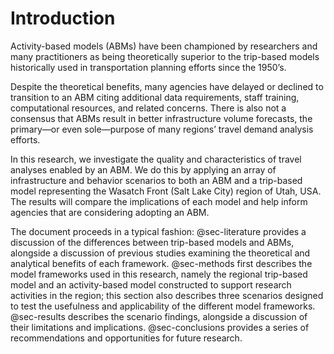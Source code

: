 # Introduction {#sec-introduction}

Activity-based models (ABMs) have been championed by researchers and many practitioners as being theoretically superior to the trip-based models historically used in transportation planning efforts since the 1950's.

Despite the theoretical benefits, many agencies have delayed or declined to transition to an ABM citing additional data requirements, staff training, computational resources, and related concerns.
There is also not a consensus that ABMs result in better infrastructure volume forecasts, the primary---or even sole---purpose  of many regions' travel demand analysis efforts.

In this research, we investigate the quality and characteristics of travel analyses enabled by an ABM.
We do this by applying an array of infrastructure and behavior scenarios to both an ABM and a trip-based model representing the Wasatch Front (Salt Lake City) region of Utah, USA.
The results will compare the implications of each model and help inform agencies that are considering adopting an ABM. 

The document proceeds in a typical fashion: @sec-literature provides a discussion of the differences between trip-based models and ABMs, alongside a discussion of previous studies examining the theoretical and analytical benefits of each framework.
@sec-methods first describes the model frameworks used in this research, namely the regional trip-based model and an activity-based model constructed to support research activities in the region; this section also describes three scenarios designed to test the usefulness and applicability of the different model frameworks.
@sec-results describes the scenario findings, alongside a discussion of their limitations and implications.
@sec-conclusions provides a series of recommendations and opportunities for future research. 